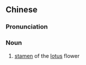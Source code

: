 {{also|莲须}}
==Chinese==
{{zh-forms|s=莲须|t2=蓮須}}

===Pronunciation===
{{zh-pron
|m=liánxū
|c=lin4 sou1
|cat=n
}}

===Noun===
{{zh-noun}}

# [[stamen]] of the [[lotus]] flower